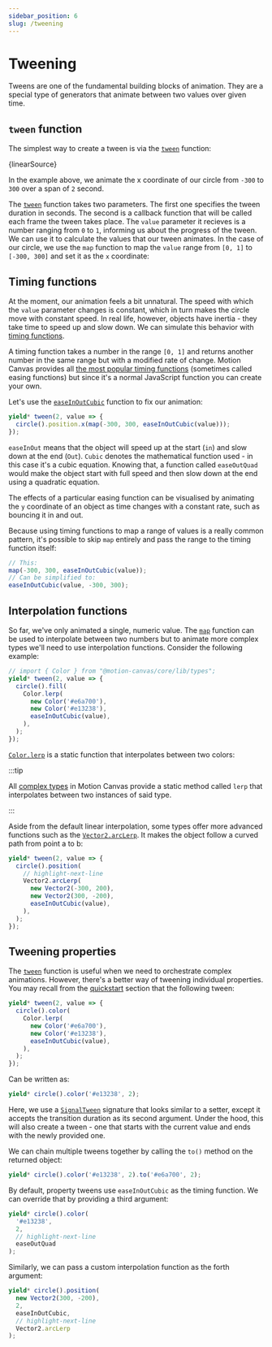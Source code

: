 ```yaml
---
sidebar_position: 6
slug: /tweening
---
```



# Tweening

Tweens are one of the fundamental building blocks of animation.
They are a special type of generators that animate between two values
over given time.

## `tween` function

The simplest way to create a tween is via the
[`tween`](/api/core/tweening#tween) function:

<CodeBlock language="tsx">{linearSource}</CodeBlock>

In the example above, we animate the x coordinate of our circle
from `-300` to `300` over a span of `2` second.

The [`tween`](/api/core/tweening#tween) function takes two parameters.
The first one specifies the tween duration in seconds. The second is
a callback function that will be called each frame the tween takes
place. The `value` parameter it recieves is a number ranging from `0`
to `1`, informing us about the progress of the tween. We can use it to
calculate the values that our tween animates. In the case of our circle,
we use the `map` function to map the `value` range from `[0, 1]` to
`[-300, 300]` and set it as the `x` coordinate:

<AnimationPlayer small name="tweening-linear" />

## Timing functions

At the moment, our animation feels a bit unnatural. The speed with which
the `value` parameter changes is constant, which in turn makes the circle
move with constant speed. In real life, however, objects have inertia -
they take time to speed up and slow down. We can simulate this behavior
with [timing functions](/api/core/tweening).

A timing function takes a number in the range `[0, 1]` and returns another
number in the same range but with a modified rate of change.
Motion Canvas provides all
[the most popular timing functions](https://easings.net/) (sometimes called
easing functions) but since it's a normal JavaScript function you can create
your own.

Let's use the [`easeInOutCubic`](/api/core/tweening#easeInOutCubic) function
to fix our animation:

```ts
yield* tween(2, value => {
  circle().position.x(map(-300, 300, easeInOutCubic(value)));
});
```

<AnimationPlayer small name="tweening-cubic" />

`easeInOut` means that the object will speed up at the start (`in`) and slow
down at the end (`Out`). `Cubic` denotes the mathematical function used -
in this case it's a cubic equation. Knowing that, a function called
`easeOutQuad` would make the object start with full speed and then slow down
at the end using a quadratic equation.

The effects of a particular easing function can be visualised by animating the `y`
coordinate of an object as time changes with a constant rate, such as bouncing 
it in and out.

<AnimationPlayer small name="tweening-visualiser" />

Because using timing functions to map a range of values is a really common
pattern, it's possible to skip `map` entirely and pass the range to the
timing function itself:

```ts
// This:
map(-300, 300, easeInOutCubic(value));
// Can be simplified to:
easeInOutCubic(value, -300, 300);
```

## Interpolation functions

So far, we've only animated a single, numeric value.
The [`map`](/api/core/tweening#map) function can be used to interpolate between
two numbers but to animate more complex types we'll need to use interpolation
functions. Consider the following example:

```ts
// import { Color } from "@motion-canvas/core/lib/types";
yield* tween(2, value => {
  circle().fill(
    Color.lerp(
      new Color('#e6a700'),
      new Color('#e13238'),
      easeInOutCubic(value),
    ),
  );
});
```

[`Color.lerp`](/api/core/types/Color#lerp) is a static function that
interpolates between two colors:

<AnimationPlayer small name="tweening-color" />

:::tip

All [complex types](/api/core/types) in Motion Canvas provide a static method
called `lerp` that interpolates between two instances of said type.

:::

Aside from the default linear interpolation, some types offer more advanced
functions such as the [`Vector2.arcLerp`](/api/core/types/Vector2#arcLerp).
It makes the object follow a curved path from point a to b:

```ts
yield* tween(2, value => {
  circle().position(
    // highlight-next-line
    Vector2.arcLerp(
      new Vector2(-300, 200),
      new Vector2(300, -200),
      easeInOutCubic(value),
    ),
  );
});
```

<AnimationPlayer small name="tweening-vector" />

## Tweening properties

The [`tween`](/api/core/tweening#tween) function is useful when we need to
orchestrate complex animations. However, there's a better way of tweening
individual properties. You may recall from the
[quickstart](/docs/quickstart) section that the following
tween:

```ts
yield* tween(2, value => {
  circle().color(
    Color.lerp(
      new Color('#e6a700'),
      new Color('#e13238'),
      easeInOutCubic(value),
    ),
  );
});
```

Can be written as:

```ts
yield* circle().color('#e13238', 2);
```

Here, we use a [`SignalTween`](/api/core/signals/SignalTween) signature that
looks similar to a setter, except it accepts the transition duration as its
second argument. Under the hood, this will also create a tween - one that
starts with the current value and ends with the newly provided one.

We can chain multiple tweens together by calling the
`to()` method on the returned object:
```ts
yield* circle().color('#e13238', 2).to('#e6a700', 2);
```

By default, property tweens use `easeInOutCubic` as the timing function.
We can override that by providing a third argument:

```ts
yield* circle().color(
  '#e13238',
  2,
  // highlight-next-line
  easeOutQuad
);
```

Similarly, we can pass a custom interpolation function as the forth argument:

```ts
yield* circle().position(
  new Vector2(300, -200),
  2,
  easeInOutCubic,
  // highlight-next-line
  Vector2.arcLerp
);
```
